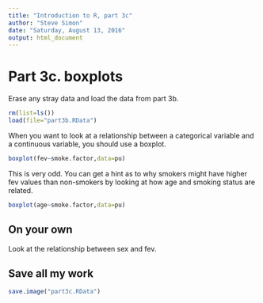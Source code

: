 ```yaml
---
title: "Introduction to R, part 3c"
author: "Steve Simon"
date: "Saturday, August 13, 2016"
output: html_document
---
```


# Part 3c. boxplots

Erase any stray data and load the data from part 3b.

```r
rm(list=ls())
load(file="part3b.RData")
```

When you want to look at a relationship between a categorical variable and a continuous variable, you should use a boxplot.

```r
boxplot(fev~smoke.factor,data=pu)
```

This is very odd. You can get a hint as to why smokers might have higher fev values than non-smokers by looking at how age and smoking status are related.

```r
boxplot(age~smoke.factor,data=pu)
```


## On your own

Look at the relationship between sex and fev.

## Save all my work

```r
save.image("part3c.RData")
```
